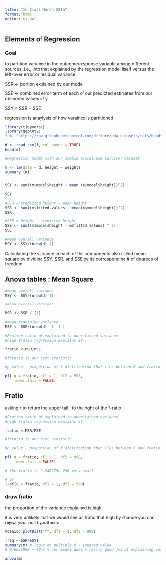 ```yaml
---
title: "In Class March 25th"
format: html
editor: visual
---
```


## Elements of Regression

### Goal

to partition variance in the outcome/response variable among different sources, i.e., into that explained by the regression model itself versus the left-over error or residual variance

SSR \<- portion explained by our model

SSE \<- combined error term of each of our predicted estimates from our observed values of y

SSY = SSR + SSE

regression is anaylysis of how varaince is partitioned

```r
library(tidyverse)
library(ggplot2)
f <- "https://raw.githubusercontent.com/difiore/ada-datasets/refs/heads/main/zombies.csv"

d <- read_csv(f, col_names = TRUE)
head(d)
```

```r
#Regression model with our zombie apocalupse survivor dataset 

m <- lm(data = d, height ~ weight)
summary (m)


SSY <- sum((m$model$height - mean (m$model$height))^2)

SSY

#SSR = predicted height - mean height
SSR <- sum((m$fitted.values - mean(m$model$height))^2)
SSR

#SSE = height - predicted height
SSE <- sum((m$model$height - m$fitted.values) ^ 2)
SSE

#mean overall variance 
MSY <- SSY/(nrow(d)-1)
```

Calculating the variance in each of the components also called mean square by dividing SSY, SSR, and SSE by its corresponding \# of degrees of freedom

## Anova tables : Mean Square

```r

#mean overall variance 
MSY <- SSY/(nrow(d)-1)

#mean overall varaince 

MSR <- SSR / (1)

#mean reamining variance
MSE <- SSE/(nrow(d) -1 -1 )

#Fration ratio of explained to unexplained variance
#high fratio regression explains it 

fratio <-MSR/MSE

#frratio is our test statistic 

#p value - proportion of f distribution that lies between 0 and fratio value 

pf( q = fratio, df1 = 1, df2 = 998, 
    lower.tail = FALSE)
```

## Fratio

asking r to return the upper tail , to the right of the f-ratio

```r
#Fration ratio of explained to unexplained variance
#high fratio regression explains it 

fratio <-MSR/MSE

#frratio is our test statistic 

#p value - proportion of f distribution that lies between 0 and fratio value 

pf( q = fratio, df1 = 1, df2 = 998, 
    lower.tail = FALSE)

# the fratio is 2.646279e-258 very small 

# or 
1-pf(q = fratio, df1 = 1, df2 = 998)


```

### draw fratio 

the proportion of the variance explained is high

it is very unlikely that we would see an fratio that high by chance you can reject your null hypothesis

```r
mosaic::plotDist("f", df1 = 1, df2 = 998)
```

```r
(rsq <-SSR/SSY)
summary(m) # looks at multiple R - squared value 
# 0.6931998 ~ 69.3 % our model does a really good job at explaining variation in y variable 

anova(m)

```
